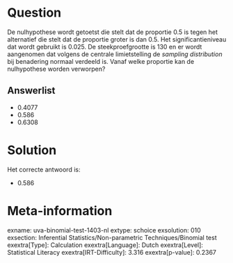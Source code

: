 Question
========

De nulhypothese wordt getoetst die stelt dat de proportie 0.5 is tegen
het alternatief die stelt dat de proportie groter is dan 0.5. Het
significantieniveau dat wordt gebruikt is 0.025. De steekproefgrootte is
130 en er wordt aangenomen dat volgens de centrale limietstelling de *sampling distribution* bij benadering normaal verdeeld is. Vanaf welke
proportie kan de nulhypothese worden verworpen?

Answerlist
----------

* 0.4077
* 0.586
* 0.6308

Solution
========

Het correcte antwoord is: 

* 0.586

Meta-information
================
exname: uva-binomial-test-1403-nl
extype: schoice
exsolution: 010
exsection: Inferential Statistics/Non-parametric Techniques/Binomial test
exextra[Type]: Calculation
exextra[Language]: Dutch
exextra[Level]: Statistical Literacy
exextra[IRT-Difficulty]: 3.316
exextra[p-value]: 0.2367
